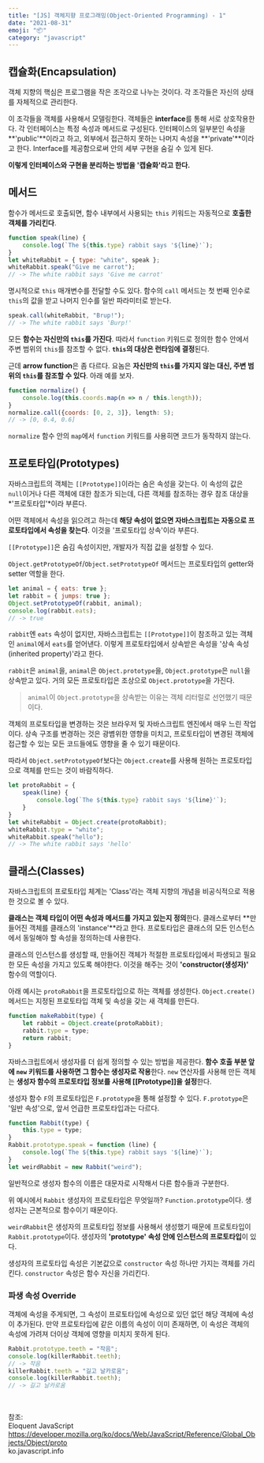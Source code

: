 ```yaml
---
title: "[JS] 객체지향 프로그래밍(Object-Oriented Programming) - 1" 
date: "2021-08-31"
emoji: "📦"
category: "javascript"
---
```

## 캡슐화(Encapsulation)
객체 지향의 핵심은 프로그램을 작은 조각으로 나누는 것이다. 각 조각들은 자신의 상태를 자체적으로 관리한다. 

이 조각들을 객체를 사용해서 모델링한다. 객체들은 **interface**를 통해 서로 상호작용한다. 각 인터페이스는 특정 속성과 메서드로 구성된다.
인터페이스의 일부분인 속성을 **'public'**이라고 하고, 외부에서 접근하지 못하는 나머지 속성을 **'private'**이라고 한다. 
Interface를 제공함으로써 안의 세부 구현을 숨길 수 있게 된다.

**이렇게 인터페이스와 구현을 분리하는 방법을 '캡슐화'라고 한다.**

## 메서드
함수가 메서드로 호출되면, 함수 내부에서 사용되는 `this` 키워드는 자동적으로 **호출한 객체를 가리킨다**.
```js
function speak(line) {
    console.log(`The ${this.type} rabbit says '${line}'`);
}
let whiteRabbit = { type: "white", speak };
whiteRabbit.speak("Give me carrot");
// -> The white rabbit says 'Give me carrot'
```
명시적으로 `this` 매개변수를 전달할 수도 있다. 함수의 `call` 메서드는 첫 번째 인수로 `this`의 값을 받고 나머지 인수를 일반 파라미터로 받는다.
```js
speak.call(whiteRabbit, "Brup!");
// -> The white rabbit says 'Burp!'
```
모든 **함수는 자신만의 `this`를 가진다**. 따라서 `function` 키워드로 정의한 함수 안에서 주변 범위의 `this`를 참조할 수 없다.
**`this`의 대상은 런타임에 결정**된다.

근데 **arrow function**은 좀 다르다. 요놈은 **자신만의 `this`를 가지지 않는 대신, 주변 범위의 `this`를 참조할 수 있다**. 아래 예를 보자.
```js
function normalize() {
    console.log(this.coords.map(n => n / this.length));
}
normalize.call({coords: [0, 2, 3]}, length: 5);
// -> [0, 0.4, 0.6]
```
`normalize` 함수 안의 `map`에서 `function` 키워드를 사용히면 코드가 동작하지 않는다.

## 프로토타입(Prototypes)
자바스크립트의 객체는 `[[Prototype]]`이라는 숨은 속성을 갖는다. 이 속성의 값은 `null`이거나 다른 객체에 대한 참조가 되는데,
다른 객체를 참조하는 경우 참조 대상을 *'프로토타입'*이라 부른다.

어떤 객체에서 속성을 읽으려고 하는데 **해당 속성이 없으면 자바스크립트는 자동으로 프로토타입에서 속성을 찾는다**. 이것을 '프로토타입 상속'이라 부른다.

`[[Prototype]]`은 숨김 속성이지만, 개발자가 직접 값을 설정할 수 있다.

`Object.getPrototypeOf`/`Object.setPrototypeOf` 메서드는 프로토타입의 getter와 setter 역할을 한다.

```js
let animal = { eats: true };
let rabbit = { jumps: true };
Object.setPrototypeOf(rabbit, animal);
console.log(rabbit.eats);
// -> true
```

`rabbit`엔 `eats` 속성이 없지만, 자바스크립트는 `[[Prototype]]`이 참조하고 있는 객체인 `animal`에서 `eats`를 얻어낸다.
이렇게 프로토타입에서 상속받은 속성을 '상속 속성(inherited property)'라고 한다.

`rabbit`은 `animal`을, `animal`은 `Object.prototype`을, `Object.prototype`은 `null`을 상속받고 있다.
거의 모든 프로토타입은 조상으로 `Object.prototype`을 가진다.

> `animal`이 `Object.prototype`을 상속받는 이유는 객체 리터럴로 선언했기 때문이다.

객체의 프로토타입을 변경하는 것은 브라우저 및 자바스크립트 엔진에서 매우 느린 작업이다. 
상속 구조를 변경하는 것은 광볌위한 영향을 미치고, 프로토타입이 변경된 객체에 접근할 수 있는 모든 코드들에도 영향을 줄 수 있기 때문이다.

따라서 `Object.setPrototypeOf`보다는 `Object.create`를 사용해 원하는 프로토타입으로 객체를 만드는 것이 바람직하다.

```js
let protoRabbit = {
    speak(line) {
        console.log(`The ${this.type} rabbit says '${line}'`);
    }
}
let whiteRabbit = Object.create(protoRabbit);
whiteRabbit.type = "white";
whiteRabbit.speak("hello");
// -> The white rabbit says 'hello'
```

## 클래스(Classes)
자바스크립트의 프로토타입 체계는 'Class'라는 객체 지향의 개념을 비공식적으로 적용한 것으로 볼 수 있다.

**클래스는 객체 타입이 어떤 속성과 메서드를 가지고 있는지 정의**한다. 클래스로부터 **만들어진 객체를 클래스의 'instance'**라고 한다.
프로토타입은 클래스의 모든 인스턴스에서 동일해야 할 속성을 정의하는데 사용한다.

클래스의 인스턴스를 생성할 때, 만들어진 객체가 적절한 프로토타입에서 파생되고 필요한 모든 속성을 가지고 있도록 해야한다. 이것을 해주는 것이 **'constructor(생성자)'** 함수의 역할이다.

아래 예시는 `protoRabbit`을 프로토타입으로 하는 객체를 생성한다. `Object.create()` 메서드는 지정된 프로토타입 객체 및 속성을 갖는 새 객체를 만든다.

```js
function makeRabbit(type) {
    let rabbit = Object.create(protoRabbit);
    rabbit.type = type;
    return rabbit;
}
```

자바스크립트에서 생성자를 더 쉽게 정의할 수 있는 방법을 제공한다. **함수 호출 부분 앞에 `new` 키워드를 사용하면 그 함수는 생성자로 작용**한다.
`new` 연산자를 사용해 만든 객체는 **생성자 함수의 프로토타입 정보를 사용해 [[Prototype]]을 설정**한다.

생성자 함수 `F`의 프로토타입은 `F.prototype`을 통해 설정할 수 있다. `F.prototype`은 '일반 속성'으로, 앞서 언급한 프로토타입과는 다르다.

```js
function Rabbit(type) {
    this.type = type;
}
Rabbit.prototype.speak = function (line) {
    console.log(`The ${this.type} rabbit says '${line}'`);
}
let weirdRabbit = new Rabbit("weird");
```
일반적으로 생성자 함수의 이름은 대문자로 시작해서 다른 함수들과 구분한다.

위 예시에서 `Rabbit` 생성자의 프로토타입은 무엇일까? `Function.prototype`이다. 생성자는 근본적으로 함수이기 때문이다. 

`weirdRabbit`은 생성자의 프로토타입 정보를 사용해서 생성했기 때문에 프로토타입이 `Rabbit.prototype`이다. 
생성자의 **'prototype' 속성 안에 인스턴스의 프로토타입**이 있다.

생성자의 프로토타입 속성은 기본값으로 `constructor` 속성 하나만 가지는 객체를 가리킨다. `constructor` 속성은 함수 자신을 가리킨다.

### 파생 속성 Override
객체에 속성을 주게되면, 그 속성이 프로토타입에 속성으로 있던 없던 해당 객체에 속성이 추가된다. 만약 프로토타입에 같은 이름의 속성이 이미 존재하면, 이 속성은 객체의 속성에 가려져 더이상 객체에 영향을 미치지 못하게 된다.
```js
Rabbit.prototype.teeth = "작음";
console.log(killerRabbit.teeth);
// -> 작음
killerRabbit.teeth = "길고 날카로움";
console.log(killerRabbit.teeth);
// -> 길고 날카로움
```

<br/>

참조:  
Eloquent JavaScript  
<https://developer.mozilla.org/ko/docs/Web/JavaScript/Reference/Global_Objects/Object/proto>  
ko.javascript.info